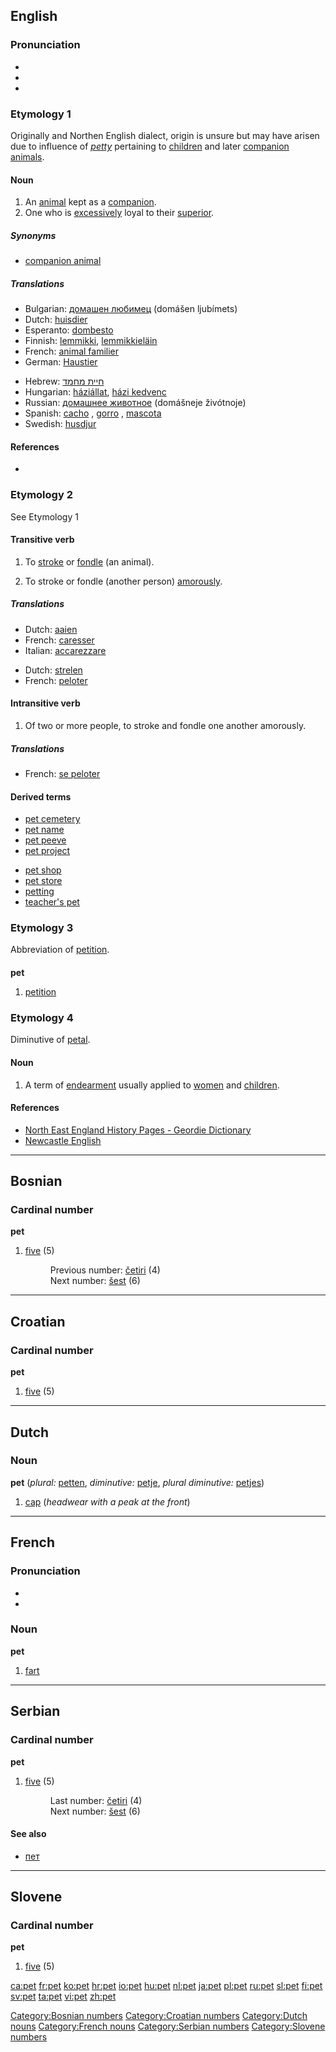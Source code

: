 {{see|PET}}
==English==

===Pronunciation===
*{{IPA|/pɛt/}}
*{{Rhymes|ɛt}}
*{{audio|en-us-pet.ogg|Audio (US)}}

===Etymology 1===
Originally {{Sco.}} and Northen English dialect, origin is unsure but may have arisen due to influence of ''[[petty]]'' pertaining to [[children]] and later [[companion animal]]s.

====Noun====
{{en-noun}}

# An [[animal]] kept as a [[companion]].
# One who is [[excessively]] loyal to their [[superior]].

=====Synonyms=====
*[[companion animal]]

=====Translations=====
{{rfc-trans-}}
{{trans-top|pet}}
*Bulgarian: [[домашен любимец]] (domášen ljubímets) {{m}}
*Dutch: [[huisdier]] {{n}}
*Esperanto: [[dombesto]]
*Finnish: [[lemmikki]], [[lemmikkieläin]]
*French: [[animal familier]] {{m}} <!--this is a domestic animal, which includes farm animals, etc.: [[animal domestique]] {{m}}-->
*German: [[Haustier]] {{n}}
{{trans-mid}}
*Hebrew: [[חיית מחמד]] {{f}}
*Hungarian: [[háziállat]], [[házi kedvenc]]
*Russian: [[домашнее животное]] (domášneje živótnoje) {{n}}
*Spanish: [[cacho]] {{m}}, [[gorro]] {{m}}, [[mascota]] {{f}}
*Swedish: [[husdjur]] {{n}}
{{trans-bottom}}

====References====
*{{R:Online Etymology Dictionary|pet}}

===Etymology 2===
See Etymology 1

====Transitive verb====
{{en-verb|pet|t|ing}}

# To [[stroke]] or [[fondle]] (an animal).
# {{informal}} To stroke or fondle (another person) [[amorously]].

=====Translations=====
{{trans-top|fondle (an animal)}}
*Dutch: [[aaien]]
*French: [[caresser]]
*Italian: [[accarezzare]]
{{trans-mid}}
{{trans-bottom}}

{{trans-top|fondle (another person) amorously}}
*Dutch: [[strelen]]
*French: [[peloter]]
{{trans-mid}}
{{trans-bottom}}

====Intransitive verb====
{{en-verb|pet|t|ing}}

# {{informal}} Of two or more people, to stroke and fondle one another amorously.

=====Translations=====
{{trans-top|fondle (another person) amorously}}
*French: [[se peloter]]
{{trans-mid}}
{{trans-bottom}}

====Derived terms====
{{top2}}
*[[pet cemetery]]
*[[pet name]]
*[[pet peeve]]
*[[pet project]]
{{mid2}}
*[[pet shop]]
*[[pet store]]
*[[petting]]<!--noun-->
*[[teacher's pet]]
{{bottom}}

===Etymology 3===
Abbreviation of [[petition]].

===={{abbreviation}}====
'''pet'''

# [[petition]]

===Etymology 4===
Diminutive of [[petal]].

====Noun====
{{en-noun|-}}

# {{Geordie}} A term of [[endearment]] usually applied to [[women]] and [[children]].

====References====
* [http://www.thenortheast.fsnet.co.uk/GeordieDictionary.htm North East England History Pages - Geordie Dictionary]
* [http://www.une.edu.au/langnet/geordie.htm Newcastle English]

----

==Bosnian==

===Cardinal number===
'''pet'''

#[[five]] (5)
#:Previous number: [[četiri]] (4)
#:Next number: [[šest]] (6)

----

==Croatian==

===Cardinal number===
'''pet'''

#[[five]] (5)

----

==Dutch==

===Noun===
'''pet''' {{m}} (''plural:'' [[petten]], ''diminutive:'' [[petje]], ''plural diminutive:'' [[petjes]])

#[[cap]] (''headwear with a peak at the front'')

----

==French==

===Pronunciation===
*{{IPA|/pɛ/}}
*{{SAMPA|/pE/}}

===Noun===
'''pet''' {{m}}

#[[fart]]

----

==Serbian==

===Cardinal number===
'''pet'''

#[[five]] (5)
#:Last number: [[četiri]] (4)
#:Next number: [[šest]] (6)

====See also====
*[[пет]]

----

==Slovene==

===Cardinal number===
'''pet'''

#[[five]] (5)

[[Category:Bosnian numbers]]
[[Category:Croatian numbers]]
[[Category:Dutch nouns]]
[[Category:French nouns]]
[[Category:Serbian numbers]]
[[Category:Slovene numbers]]

[[ca:pet]]
[[fr:pet]]
[[ko:pet]]
[[hr:pet]]
[[io:pet]]
[[hu:pet]]
[[nl:pet]]
[[ja:pet]]
[[pl:pet]]
[[ru:pet]]
[[sl:pet]]
[[fi:pet]]
[[sv:pet]]
[[ta:pet]]
[[vi:pet]]
[[zh:pet]]